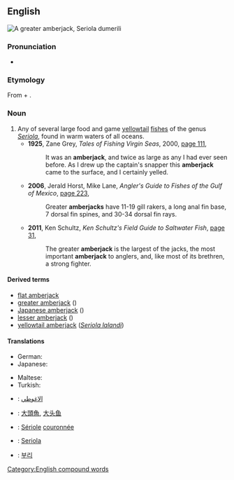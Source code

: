 ==English==
[[File:Seriola dumerili.jpg|right|thumb|A greater amberjack, ''Seriola dumerili'']]
{{wikipedia}}

===Pronunciation===
* {{a|US}} {{IPA|/ˈæmbɚdʒæk/}}

===Etymology===
From {{term|amber||a color|lang=en}} + {{term|jack||fish of family Carangidae|lang=en}}.

===Noun===
{{en-noun}}

# Any of several large food and game [[yellowtail]] [[fish]]es of the genus ''[[Seriola]]'', found in warm waters of all oceans.
#* '''1925''', Zane Grey, ''Tales of Fishing Virgin Seas'', 2000, [http://books.google.com.au/books?id=SrKkHnX_PN0C&pg=PA111&dq=%22amberjack%22%7C%22amberjacks%22&hl=en&sa=X&ei=_y9yUu3NAY2jkgW3sIHYDg&redir_esc=y#v=onepage&q=%22amberjack%22%7C%22amberjacks%22&f=false page 111],
#*: It was an '''amberjack''', and twice as large as any I had ever seen before. As I drew up the captain's snapper this '''amberjack''' came to the surface, and I certainly yelled.
#* '''2006''', Jerald Horst, Mike Lane, ''Angler's Guide to Fishes of the Gulf of Mexico'', [http://books.google.com.au/books?id=VQoCND0HCFoC&pg=PA223&dq=%22amberjack%22%7C%22amberjacks%22&hl=en&sa=X&ei=_y9yUu3NAY2jkgW3sIHYDg&redir_esc=y#v=onepage&q=%22amberjack%22%7C%22amberjacks%22&f=false page 223],
#*: Greater '''amberjacks''' have 11-19 gill rakers, a long anal fin base, 7 dorsal fin spines, and 30-34 dorsal fin rays.
#* '''2011''', Ken Schultz, ''Ken Schultz's Field Guide to Saltwater Fish'', [http://books.google.com.au/books?id=09SA7lO-DJwC&pg=PA31&dq=%22amberjack%22%7C%22amberjacks%22&hl=en&sa=X&ei=_y9yUu3NAY2jkgW3sIHYDg&redir_esc=y#v=onepage&q=%22amberjack%22%7C%22amberjacks%22&f=false page 31],
#*: The greater '''amberjack''' is the largest of the jacks, the most important '''amberjack''' to anglers, and, like most of its brethren, a strong fighter.

====Derived terms====
* [[flat amberjack]]
* [[greater amberjack]] ({{taxlink|Seriola dumerili|species}})
* [[Japanese amberjack]] ({{taxlink|Seriola quinqueradiata|species}})
* [[lesser amberjack]] ({{taxlink|Seriola fasciata|species}})
* [[yellowtail amberjack]] (''[[Seriola lalandi]]'')

====Translations====
{{trans-top|fish of genus ''Seriola''}}
* German: {{t|de|Gelbschwanzmakrele|f}}
* Japanese: {{t|ja|カンパチ|tr=kanpachi}}
{{trans-mid}}
* Maltese: {{t|mt|aċċola|f}}
* Turkish: {{t+|tr|ada balığı}}
{{trans-bottom}}

{{checktrans-top}}
* {{ttbc|ar}}: [[الاغوطي]] <!-- translate.google.com / machine translation -->
* {{ttbc|cmn}}: [[大頭魚 ]], [[大头鱼]] <!-- translate.google.com / machine translation -->
* {{ttbc|fr}}: [[Sériole]] [[couronnée]] <!-- translate.google.com / machine translation -->
{{trans-mid}}
* {{ttbc|it}}: [[Seriola]] <!-- translate.google.com / machine translation -->
* {{ttbc|ko}}: [[부리]] <!-- translate.google.com / machine translation -->
{{trans-bottom}}

[[Category:English compound words]]
